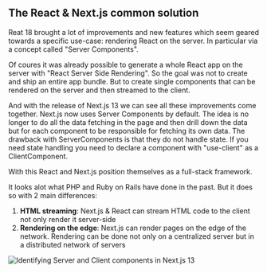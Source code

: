 ## The React & Next.js common solution

Reat 18 brought a lot of improvements and new features which seem geared towards a specific use-case: rendering React on the server. In particular via a concept called "Server Components".

Of coures it was already possible to generate a whole React app on the server with "React Server Side Rendering". So the goal was not to create and ship an entire app bundle. But to create single components that can be rendered on the server and then streamed to the client.

And with the release of Next.js 13 we can see all these improvements come together. Next.js now uses Server Components by default.
The idea is no longer to do all the data fetching in the page and then drill down the data but for each component to be responsible for fetching its own data.
The drawback with ServerComponents is that they do not handle state. If you need state handling you need to declare a component with "use-client" as a ClientComponent.

With this React and Next.js position themselves as a full-stack framework.

It looks alot what PHP and Ruby on Rails have done in the past. But it does so with 2 main differences:

1. **HTML streaming**: Next.js & React can stream HTML code to the client not only render it server-side
2. **Rendering on the edge**: Next.js can render pages on the edge of the network. Rendering can be done not only on a centralized server but in a distributed network of servers

![Identifying Server and Client components in Next.js 13](/server-client-components.png 'San Juan Mountains')
